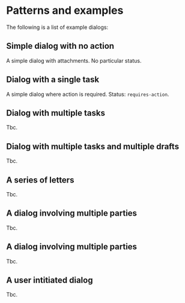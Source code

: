 
<Meta title="Dialog/Patterns" />

# Patterns and examples

The following is a list of example dialogs:

## Simple dialog with no action

A simple dialog with attachments. No particular status.

<Canvas of={Examples.SimpleLetter} />

## Dialog with a single task

A simple dialog where action is required. Status: `requires-action`.

<Canvas of={Examples.ReportingRequired} />

## Dialog with multiple tasks

Tbc.

## Dialog with multiple tasks and multiple drafts

Tbc.

## A series of letters

Tbc.

## A dialog involving multiple parties

Tbc.

## A dialog involving multiple parties

Tbc.

## A user intitiated dialog

Tbc.

